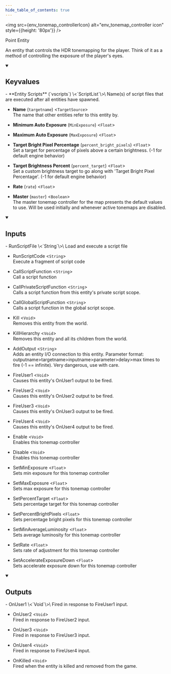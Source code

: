 ```yaml
---
hide_table_of_contents: true
---
```



<img src={env_tonemap_controllerIcon} alt="env_tonemap_controller icon" style={{height: '80px'}} />

Point Entity

An entity that controls the HDR tonemapping for the player. Think of it as a method of controlling the exposure of the player's eyes.

<details open>
<summary><h2>Keyvalues</h2></summary>
- **Entity Scripts** (`vscripts`) \<`ScriptList`\>\
Name(s) of script files that are executed after all entities have spawned.

- **Name** (`targetname`) \<`TargetSource`\>\
The name that other entities refer to this entity by.

- **Minimum Auto Exposure** (`MinExposure`) \<`Float`\>

- **Maximum Auto Exposure** (`MaxExposure`) \<`Float`\>

- **Target Bright Pixel Percentage** (`percent_bright_pixels`) \<`Float`\>\
Set a target for percentage of pixels above a certain brightness. (-1 for default engine behavior)

- **Target Brightness Percent** (`percent_target`) \<`Float`\>\
Set a custom brightness target to go along with 'Target Bright Pixel Percentage'. (-1 for default engine behavior)

- **Rate** (`rate`) \<`Float`\>

- **Master** (`master`) \<`Boolean`\>\
The master tonemap controller for the map presents the default values to use. Will be used initially and whenever active tonemaps are disabled.


 </details>
<details open>
<summary><h2>Inputs</h2></summary>
- RunScriptFile \<`String`\>\
Load and execute a script file

- RunScriptCode \<`String`\>\
Execute a fragment of script code

- CallScriptFunction \<`String`\>\
Call a script function

- CallPrivateScriptFunction \<`String`\>\
Calls a script function from this entity's private script scope.

- CallGlobalScriptFunction \<`String`\>\
Calls a script function in the global script scope.

- Kill \<`Void`\>\
Removes this entity from the world.

- KillHierarchy \<`Void`\>\
Removes this entity and all its children from the world.

- AddOutput \<`String`\>\
Adds an entity I/O connection to this entity. Parameter format: outputname&gt;targetname>inputname&gt;parameter&gt;delay&gt;max times to fire (-1 == infinite). Very dangerous, use with care.

- FireUser1 \<`Void`\>\
Causes this entity's OnUser1 output to be fired.

- FireUser2 \<`Void`\>\
Causes this entity's OnUser2 output to be fired.

- FireUser3 \<`Void`\>\
Causes this entity's OnUser3 output to be fired.

- FireUser4 \<`Void`\>\
Causes this entity's OnUser4 output to be fired.

- Enable \<`Void`\>\
Enables this tonemap controller

- Disable \<`Void`\>\
Enables this tonemap controller

- SetMinExposure \<`Float`\>\
Sets min exposure for this tonemap controller

- SetMaxExposure \<`Float`\>\
Sets max exposure for this tonemap controller

- SetPercentTarget \<`Float`\>\
Sets percentage target for this tonemap controller

- SetPercentBrightPixels \<`Float`\>\
Sets percentage bright pixels for this tonemap controller

- SetMinAverageLuminosity \<`Float`\>\
Sets average luminosity for this tonemap controller

- SetRate \<`Float`\>\
Sets rate of adjustment for this tonemap controller

- SetAccelerateExposureDown \<`Float`\>\
Sets accelerate exposure down for this tonemap controller


 </details>
<details open>
<summary><h2>Outputs</h2></summary>
- OnUser1 \<`Void`\>\
Fired in response to FireUser1 input.

- OnUser2 \<`Void`\>\
Fired in response to FireUser2 input.

- OnUser3 \<`Void`\>\
Fired in response to FireUser3 input.

- OnUser4 \<`Void`\>\
Fired in response to FireUser4 input.

- OnKilled \<`Void`\>\
Fired when the entity is killed and removed from the game.


 </details>